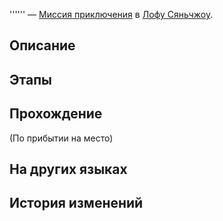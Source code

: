 {{Дополнить|Диалоги.}}
{{Миссия Инфобокс
|id              = 4040201
|Название        = 
|Изображение     = Миссия Освоения .png
|Тип             = Миссия приключения
|События         = 
|Глава           = 
|Условия         = Завершена [[Миссия Освоения]] ''[[Хитрые уловки]]''
|Персонажи       = Первопроходец
|СтартЛокация    = [[Лофу Сяньчжоу]] — [[Звёздный дворец]]
|Локации         = Звёздный дворец
|Предыдущая      = 
|Следующая       = 
|Награды         = Enhancement Paste: Imaginary*1
}}
'''''' — [[Миссия приключения]] в [[Лофу Сяньчжоу]].

==Описание==
{{Описание|<!--официальное описание из Перекрёстка судеб-->}}

==Этапы==


==Прохождение==
{{Дополнить}}

;(По прибытии на место)
{{Диалог Конец}}

==На других языках==
{{На других языках
|en   = 
|zhs  = 
|zht  = 
|ja   = 
|ko   = 
|es   = 
|fr   = 
|ru   = 
|th   = 
|vi   = 
|de   = 
|id   = 
|pt   = 
}}

==История изменений==
{{История изменений|2.7}}
